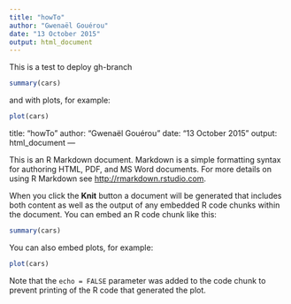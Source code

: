 ```yaml
---
title: "howTo"
author: "Gwenaël Gouérou"
date: "13 October 2015"
output: html_document
---
```


This is a test to deploy gh-branch


```r
summary(cars)
```

and with plots, for example:

```r
plot(cars)
```

title: "howTo"
author: "Gwenaël Gouérou"
date: "13 October 2015"
output: html_document
---

This is an R Markdown document. Markdown is a simple formatting syntax for authoring HTML, PDF, and MS Word documents. For more details on using R Markdown see <http://rmarkdown.rstudio.com>.

When you click the **Knit** button a document will be generated that includes both content as well as the output of any embedded R code chunks within the document. You can embed an R code chunk like this:

```r
summary(cars)
```

You can also embed plots, for example:

```r
plot(cars)
```

Note that the `echo = FALSE` parameter was added to the code chunk to prevent printing of the R code that generated the plot.
